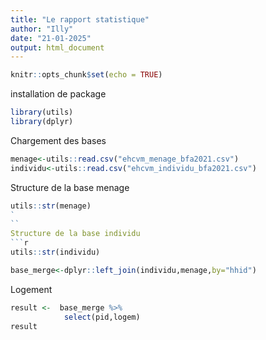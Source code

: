 ```yaml
---
title: "Le rapport statistique"
author: "Illy"
date: "21-01-2025"
output: html_document
---
```


```r
knitr::opts_chunk$set(echo = TRUE)
```

installation de package
```r
library(utils)
library(dplyr)
```


Chargement des bases
```r
menage<-utils::read.csv("ehcvm_menage_bfa2021.csv")
individu<-utils::read.csv("ehcvm_individu_bfa2021.csv")
```
Structure de la base menage
```r
utils::str(menage)
`
``
Structure de la base individu
```r
utils::str(individu)
```

```r
base_merge<-dplyr::left_join(individu,menage,by="hhid")

```
Logement

```r

result <-  base_merge %>% 
            select(pid,logem)
result

```


```r

```



